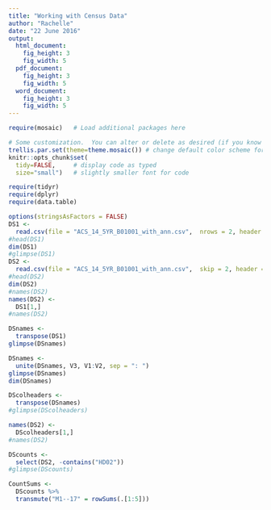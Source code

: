 ```yaml
---
title: "Working with Census Data"
author: "Rachelle"
date: "22 June 2016"
output: 
  html_document:
    fig_height: 3
    fig_width: 5
  pdf_document:
    fig_height: 3
    fig_width: 5
  word_document:
    fig_height: 3
    fig_width: 5
---
```


```r
require(mosaic)   # Load additional packages here 

# Some customization.  You can alter or delete as desired (if you know what you are doing).
trellis.par.set(theme=theme.mosaic()) # change default color scheme for lattice
knitr::opts_chunk$set(
  tidy=FALSE,     # display code as typed
  size="small")   # slightly smaller font for code
```


```r
require(tidyr)
require(dplyr)
require(data.table)
```




```r
options(stringsAsFactors = FALSE)
DS1 <-
  read.csv(file = "ACS_14_5YR_B01001_with_ann.csv",  nrows = 2, header = FALSE)
#head(DS1)
dim(DS1)
#glimpse(DS1)
DS2 <-
  read.csv(file = "ACS_14_5YR_B01001_with_ann.csv",  skip = 2, header = FALSE)
#head(DS2)
dim(DS2)
#names(DS2)
names(DS2) <-
  DS1[1,]
#names(DS2)
```


```r
DSnames <-
  transpose(DS1)
glimpse(DSnames)
```

```r
DSnames <-
  unite(DSnames, V3, V1:V2, sep = ": ")
glimpse(DSnames)
dim(DSnames)
```

```r
DScolheaders <-
  transpose(DSnames)
#glimpse(DScolheaders)
```

```r
names(DS2) <-
  DScolheaders[1,]
#names(DS2)
```

```r
DScounts <-
  select(DS2, -contains("HD02"))
#glimpse(DScounts)
```

```r
CountSums <-
  DScounts %>%
  transmute("M1--17" = rowSums(.[1:5]))
```

